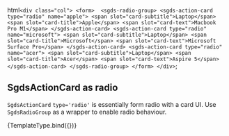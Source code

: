   html`
    <div class="col">
    <form> 
    <sgds-radio-group>
      <sgds-action-card type="radio" name="apple">
        <span slot="card-subtitle">Laptop</span>
        <span slot="card-title">Apple</span>
        <span slot="card-text">Macbook Pro M1</span>
      </sgds-action-card>
      <sgds-action-card type="radio" name="microsoft">
        <span slot="card-subtitle">Laptop</span>
        <span slot="card-title">Microsoft</span>
        <span slot="card-text">Microsoft Surface Pro</span>
      </sgds-action-card>
      <sgds-action-card type="radio" name="acer">
        <span slot="card-subtitle">Laptop</span>
        <span slot="card-title">Acer</span>
        <span slot="card-text">Aspire 5</span>
      </sgds-action-card>
      </sgds-radio-group>
      </form>
    </div>
  `;

## SgdsActionCard as radio

`SgdsActionCard` `type='radio'` is essentially form radio with a card UI. 
Use `SgdsRadioGroup` as a wrapper to enable radio behaviour.

<Canvas>
  <Story name="Type">{TemplateType.bind({})}</Story>
</Canvas>
